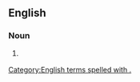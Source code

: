 ==English==

===Noun===
{{head|en|noun}}

# {{lb|en|grammar}} {{initialism of|lang=en|verbal noun}}

[[Category:English terms spelled with .]]
